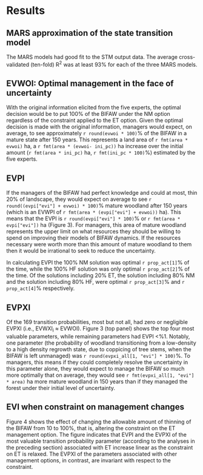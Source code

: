 Results
=======

MARS approximation of the state transition model
------------------------------------------------

The MARS models had good fit to the STM output data. The average cross-validated (ten-fold) R$^2$ was at least 93% for each of the three MARS models.

EVWOI: Optimal management in the face of uncertainty
----------------------------------------------------

With the original information elicited from the five experts, the optimal decision would be to put 100% of the BIFAW under the NM option regardless of the constraint applied to the ET option. Given the optimal decision is made with the original information, managers would expect, on average, to see approximately `r round(evwoi * 100)`% of the BIFAW in a mature state after 150 years. This represents a land area of `r fmt(area * evwoi)` ha, a `r fmt(area * (evwoi- ini_pc))` ha increase over the initial amount (`r fmt(area * ini_pc)` ha, `r fmt(ini_pc * 100)`%) estimated by the five experts.

EVPI
-----

If the managers of the BIFAW had perfect knowledge and could at most, thin 20% of landscape, they would expect on average to see `r round((evpi["evi"] + evwoi) * 100)`% mature woodland after 150 years (which is an EVWPI of `r fmt(area * (evpi["evi"] + evwoi))` ha). This means that the EVPI is `r round(evpi["evi"] * 100)`% or `r fmt(area * evpi["evi"])` ha (Figure 3). For managers, this area of mature woodland represents the upper limit on what resources they should be willing to spend on improving their models of BIFAW dynamics. If the resources necessary were worth more than this amount of mature woodland to them then it would be irrational to seek to reduce the uncertainty. 

In calculating EVPI the 100% NM solution was optimal `r prop_act[1]`% of the time, while the 100% HF solution was only optimal `r prop_act[2]`% of the time. Of the solutions including 20% ET, the solution including 80% NM and the solution including 80% HF, were optimal `r prop_act[3]`% and `r prop_act[4]`% respectively.

EVPXI
-----

Of the 169 transition probabilities, most but not all, had zero or negligible EVPXI (i.e., EVWXI$_i$ $\approx$ EVWOI). Figure 3 (top panel) shows the top four most valuable parameters, while remaining parameters had EVPI $<$%1. Notably, one parameter (the probability of woodland transitioning from a low-density to a high density regrowth state, due to coppicing of tree stems, when the BIFAW is left unmanaged) was `r round(evpxi_all[1, "evi"] * 100)`%. To managers, this means if they could completely resolve the uncertainty in this parameter alone, they would expect to manage the BIFAW so much more optimally that on average, they would see `r fmt(evpxi_all[1, "evi"] * area)` ha more mature woodland in 150 years than if they managed the forest under their initial level of uncertainty.

EVI when constraint on management changes
-----------------------------------------

Figure 4 shows the effect of changing the allowable amount of thinning of the BIFAW from 10 to 100%, that is, altering the constraint on the ET management option. The figure indicates that EVPI and the EVPXI of the most valuable transition probability parameter (according to the analyses in the preceding section) associated with ET increase linear as the constraint on ET is relaxed. The EVPXI of the parameters associated with other management options, in contrast, are invariant with respect to the constraint.
